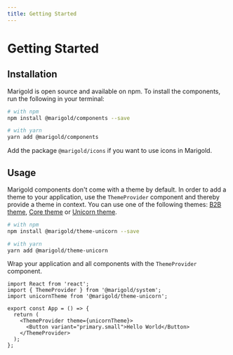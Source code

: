 ```yaml
---
title: Getting Started
---
```


# Getting Started

## Installation

Marigold is open source and available on npm. To install the components, run the following in your terminal:

```bash code
# with npm
npm install @marigold/components --save

# with yarn
yarn add @marigold/components
```

Add the package `@marigold/icons` if you want to use icons in Marigold.

## Usage

Marigold components don't come with a theme by default. In order to add a theme to your application, use the `ThemeProvider`
component and thereby provide a theme in context. You can use one of the following themes: [B2B theme](../../themes/b2b), [Core theme](../../themes/core) or [Unicorn theme](../../themes/unicorn).

```bash code
# with npm
npm install @marigold/theme-unicorn --save

# with yarn
yarn add @marigold/theme-unicorn
```

Wrap your application and all components with the `ThemeProvider` component.

```tsx code
import React from 'react';
import { ThemeProvider } from '@marigold/system';
import unicornTheme from '@marigold/theme-unicorn';

export const App = () => {
  return (
    <ThemeProvider theme={unicornTheme}>
      <Button variant="primary.small">Hello World</Button>
    </ThemeProvider>
  );
};
```
